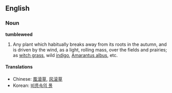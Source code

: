 ==English==
===Noun===
'''tumbleweed'''

#Any plant which habitually breaks away from its roots in the autumn, and is driven by the wind, as a light, rolling mass, over the fields and prairies; as [[witch grass]], wild [[indigo]], [[Amarantus albus]], etc.

====Translations====
*Chinese: [[風滾草]], [[风滚草]]
*Korean: [[비름속의 풀]]